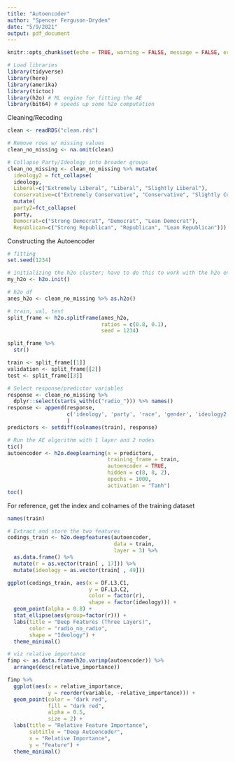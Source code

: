 ```yaml
---
title: "Autoencoder"
author: "Spencer Ferguson-Dryden"
date: "5/9/2021"
output: pdf_document
---
```

```r
knitr::opts_chunk$set(echo = TRUE, warning = FALSE, message = FALSE, error = FALSE)
```

```r
# Load libraries
library(tidyverse)
library(here)
library(amerika)
library(tictoc)
library(h2o) # ML engine for fitting the AE
library(bit64) # speeds up some h2o computation
```

Cleaning/Recoding

```r
clean <- readRDS("clean.rds")

# Remove rows w/ missing values
clean_no_missing <- na.omit(clean)

# Collapse Party/Ideology into broader groups
clean_no_missing <- clean_no_missing %>% mutate(
  ideology2 = fct_collapse(
  ideology,
  Liberal=c("Extremely Liberal", "Liberal", "Slightly Liberal"),
  Conservative=c("Extremely Conservative", "Conservative", "Slightly Conservative"))) %>%
  mutate(
  party2=fct_collapse(
  party,
  Democrat=c("Strong Democrat", "Democrat", "Lean Democrat"),
  Republican=c("Strong Republican", "Republican", "Lean Republican")))
```

Constructing the Autoencoder

```r
# fitting
set.seed(1234)

# initializing the h2o cluster; have to do this to work with the h2o engine
my_h2o <- h2o.init()

# h2o df
anes_h2o <- clean_no_missing %>% as.h2o()

# train, val, test
split_frame <- h2o.splitFrame(anes_h2o, 
                              ratios = c(0.8, 0.1), 
                              seed = 1234)   

split_frame %>% 
  str()

train <- split_frame[[1]]
validation <- split_frame[[2]]
test <- split_frame[[3]]

# Select response/predictor variables
response <- clean_no_missing %>%
  dplyr::select(starts_with(c("radio_"))) %>% names()
response <- append(response, 
                   c('ideology', 'party', 'race', 'gender', 'ideology2', 'party2')
                   )
predictors <- setdiff(colnames(train), response)
```


```r
# Run the AE algorithm with 1 layer and 2 nodes
tic()
autoencoder <- h2o.deeplearning(x = predictors,
                                training_frame = train,
                                autoencoder = TRUE,  
                                hidden = c(8, 8, 2),
                                epochs = 1000, 
                                activation = "Tanh")
toc()
```

For reference, get the index and colnames of the training dataset
```r
names(train)
```

```r
# Extract and store the two features
codings_train <- h2o.deepfeatures(autoencoder, 
                                  data = train, 
                                  layer = 3) %>%
  as.data.frame() %>%
  mutate(r = as.vector(train[ , 17])) %>%
  mutate(ideology = as.vector(train[ , 49]))
```

```r
ggplot(codings_train, aes(x = DF.L3.C1, 
                          y = DF.L3.C2, 
                          color = factor(r),
                          shape = factor(ideology))) +
  geom_point(alpha = 0.8) + 
  stat_ellipse(aes(group=factor(r))) +
  labs(title = "Deep Features (Three Layers)",
       color = "radio_no_radio",
       shape = "Ideology") + 
  theme_minimal()
```


```r
# viz relative importance
fimp <- as.data.frame(h2o.varimp(autoencoder)) %>% 
  arrange(desc(relative_importance))

fimp %>% 
  ggplot(aes(x = relative_importance, 
             y = reorder(variable, -relative_importance))) +
  geom_point(color = "dark red", 
             fill = "dark red", 
             alpha = 0.5,
             size = 2) +
  labs(title = "Relative Feature Importance",
       subtitle = "Deep Autoencoder",
       x = "Relative Importance",
       y = "Feature") + 
  theme_minimal()
```


